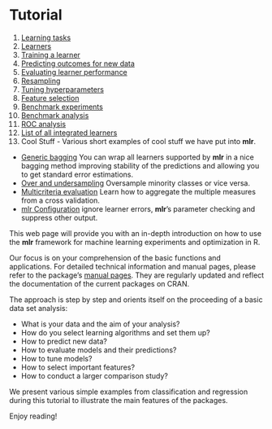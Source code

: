 Tutorial
========

1. [Learning tasks](task.md)
2. [Learners](learner.md)
3. [Training a learner](train.md)
4. [Predicting outcomes for new data](predict.md)
5. [Evaluating learner performance](performance.md)
6. [Resampling](resample.md)
7. [Tuning hyperparameters](tune.md)
8. [Feature selection](feature_selection.md)
9. [Benchmark experiments](benchmark_experiments.md)
10. [Benchmark analysis](benchmark_analysis.md)
11. [ROC analysis](roc_analysis.md)
12. [List of all integrated learners](http://berndbischl.github.io/mlr/man/learners.html)
13. Cool Stuff - Various short examples of cool stuff we have put into **mlr**.
  * [Generic bagging](makeBaggingWrapper.md) You can wrap all learners supported by **mlr** in a nice bagging method improving stability of the predictions and allowing you to get standard error estimations.
  * [Over and undersampling](over_and_undersampling.md) Oversample minority classes or vice versa.
  * [Multicriteria evaluation](multicriteria_evaluation.md) Learn how to aggregate the multiple measures from a cross validation.
  * [mlr Configuration](configureMlr.md) ignore learner errors, **mlr**'s parameter checking and suppress other output.

This web page will provide you with an in-depth introduction on how to
use the **mlr** framework for machine learning experiments and
optimization in R.

Our focus is on your comprehension of the basic functions and
applications. For detailed technical information and manual pages, please refer to
the package's [manual pages](http://berndbischl.github.io/mlr/man/). They are regularly updated and reflect the documentation
of the current packages on CRAN.

The approach is step by step and orients itself on the proceeding of a basic data set analysis:

* What is your data and the aim of your analysis?
* How do you select learning algorithms and set them up?
* How to predict new data?
* How to evaluate models and their predictions?
* How to tune models?
* How to select important features?
* How to conduct a larger comparison study?

We present various simple examples from classification and regression
during this tutorial to illustrate the main features of the
packages.

Enjoy reading!

